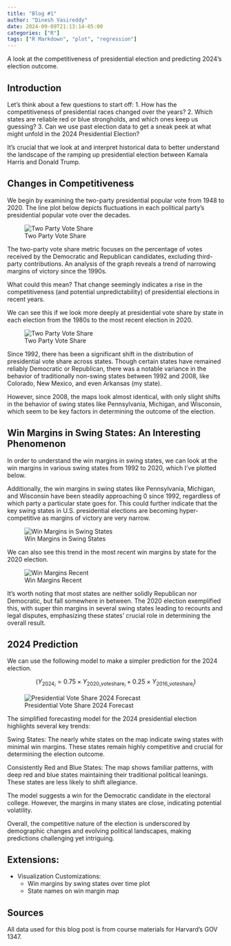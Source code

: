 ```yaml
---
title: "Blog #1"
author: "Dinesh Vasireddy"
date: 2024-09-09T21:13:14-05:00
categories: ["R"]
tags: ["R Markdown", "plot", "regression"]
---
```


A look at the competitiveness of presidential election and predicting 2024's election outcome.

## Introduction

Let's think about a few questions to start off: 
1. How has the competitiveness of presidential races changed over the years?
2. Which states are reliable red or blue strongholds, and which ones keep us guessing?
3. Can we use past election data to get a sneak peek at what might unfold in the 2024 Presidential Election?

It's crucial that we look at and interpret historical data to better understand the landscape of the ramping up presidential election between Kamala Harris and Donald Trump. 

## Changes in Competitiveness

We begin by examining the two-party presidential popular vote from 1948 to 2020. The line plot below depicts fluctuations in each political party’s presidential popular vote over the decades.

![Two Party Vote Share](/images/PV_national_historical.png "Two Party Vote Share")

The two-party vote share metric focuses on the percentage of votes received by the Democratic and Republican candidates, excluding third-party contributions. An analysis of the graph reveals a trend of narrowing margins of victory since the 1990s. 

What could this mean? That change seemingly indicates a rise in the competitiveness (and potential unpredictability) of presidential elections in recent years. 

We can see this if we look more deeply at presidential vote share by state in each election from the 1980s to the most recent election in 2020.

![Two Party Vote Share](/images/PV_states_historical.png "Two Party Vote Share")

Since 1992, there has been a significant shift in the distribution of presidential vote share across states. Though certain states have remained reliably Democratic or Republican, there was a notable variance in the behavior of traditionally non-swing states between 1992 and 2008, like Colorado, New Mexico, and even Arkansas (my state). 

However, since 2008, the maps look almost identical, with only slight shifts in the behavior of swing states like Pennsylvania, Michigan, and Wisconsin, which seem to be key factors in determining the outcome of the election. 

## Win Margins in Swing States: An Interesting Phenomenon

In order to understand the win margins in swing states, we can look at the win margins in various swing states from 1992 to 2020, which I've plotted below. 

Additionally, the win margins in swing states like Pennsylvania, Michigan, and Wisconsin have been steadily approaching 0 since 1992, regardless of which party a particular state goes for. This could further indicate that the key swing states in U.S. presidential elections are becoming hyper-competitive as margins of victory are very narrow. 

![Win Margins in Swing States](/images/swing_states_margins_1992_2020.png "Win Margins in Swing States")

We can also see this trend in the most recent win margins by state for the 2020 election. 

![Win Margins Recent](/images/win_margins_most_recent.png "Win Margins in 2020")

 It's worth noting that most states are neither solidly Republican nor Democratic, but fall somewhere in between. The 2020 election exemplified this, with super thin margins in several swing states leading to recounts and legal disputes, emphasizing these states' crucial role in determining the overall result. 

## 2024 Prediction

We can use the following model to make a simpler prediction for the 2024 election. 

$$(Y_{2024_i} = 0.75 \times Y_{2020\text{_voteshare}_i} + 0.25 \times Y_{2016\text{_voteshare}_i})$$

![Presidential Vote Share 2024 Forecast](/images/PV2024_simple_forecast_states.png "Presidential Vote Share 2024 Forecast")

The simplified forecasting model for the 2024 presidential election highlights several key trends:

Swing States: The nearly white states on the map indicate swing states with minimal win margins. These states remain highly competitive and crucial for determining the election outcome.

Consistently Red and Blue States: The map shows familiar patterns, with deep red and blue states maintaining their traditional political leanings. These states are less likely to shift allegiance.

The model suggests a win for the Democratic candidate in the electoral college. However, the margins in many states are close, indicating potential volatility.

Overall, the competitive nature of the election is underscored by demographic changes and evolving political landscapes, making predictions challenging yet intriguing.

## Extensions: 
- Visualization Customizations: 
  - Win margins by swing states over time plot
  - State names on win margin map

## Sources
All data used for this blog post is from course materials for Harvard's GOV 1347.